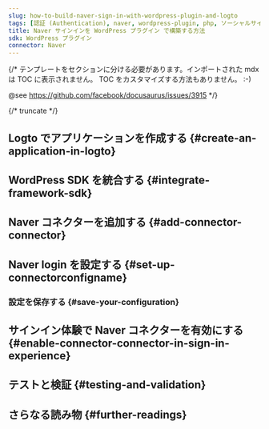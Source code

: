 ```yaml
---
slug: how-to-build-naver-sign-in-with-wordpress-plugin-and-logto
tags: [認証 (Authentication), naver, wordpress-plugin, php, ソーシャルサインイン, サインイン, ログイン]
title: Naver サインインを WordPress プラグイン で構築する方法
sdk: WordPress プラグイン
connector: Naver
---
```


{/*
  テンプレートをセクションに分ける必要があります。インポートされた mdx は TOC に表示されません。
  TOC をカスタマイズする方法もありません。 :-)

  @see https://github.com/facebook/docusaurus/issues/3915
*/}




{/* truncate */}

<Intro connector={connector} sdk="WordPress プラグイン" link="https://wordpress.org/" />

## Logto でアプリケーションを作成する \{#create-an-application-in-logto}

<CreateApplication type="従来のウェブ" framework="WordPress" />

## WordPress SDK を統合する \{#integrate-framework-sdk}

<IntegrateSdk />

## Naver コネクターを追加する \{#add-connector-connector}

<AddSocialConnector connector={connector} framework="WordPress" />

## Naver login を設定する \{#set-up-connectorconfigname}

<ConnectorGuide />

### 設定を保存する \{#save-your-configuration}

<SaveYourConfiguration connector={connector} />

## サインイン体験で Naver コネクターを有効にする \{#enable-connector-connector-in-sign-in-experience}

<EnableSocialConnector connector={connector} />

## テストと検証 \{#testing-and-validation}

<TestingAndValidation connector={connector} sdk="WordPress プラグイン" />

## さらなる読み物 \{#further-readings}

<FurtherReadings />